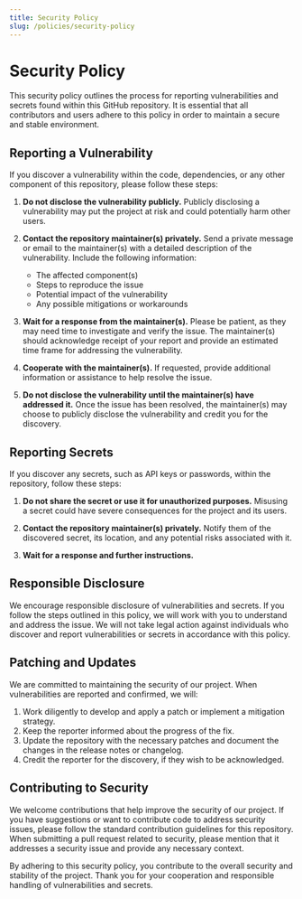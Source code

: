 ```yaml
---
title: Security Policy
slug: /policies/security-policy
---
```


# Security Policy

This security policy outlines the process for reporting vulnerabilities and secrets found within this GitHub repository. It is essential that all contributors and users adhere to this policy in order to maintain a secure and stable environment.

## Reporting a Vulnerability

If you discover a vulnerability within the code, dependencies, or any other component of this repository, please follow these steps:

1. **Do not disclose the vulnerability publicly.** Publicly disclosing a vulnerability may put the project at risk and could potentially harm other users.

2. **Contact the repository maintainer(s) privately.** Send a private message or email to the maintainer(s) with a detailed description of the vulnerability. Include the following information:

   - The affected component(s)
   - Steps to reproduce the issue
   - Potential impact of the vulnerability
   - Any possible mitigations or workarounds

3. **Wait for a response from the maintainer(s).** Please be patient, as they may need time to investigate and verify the issue. The maintainer(s) should acknowledge receipt of your report and provide an estimated time frame for addressing the vulnerability.

4. **Cooperate with the maintainer(s).** If requested, provide additional information or assistance to help resolve the issue.

5. **Do not disclose the vulnerability until the maintainer(s) have addressed it.** Once the issue has been resolved, the maintainer(s) may choose to publicly disclose the vulnerability and credit you for the discovery.

## Reporting Secrets

If you discover any secrets, such as API keys or passwords, within the repository, follow these steps:

1. **Do not share the secret or use it for unauthorized purposes.** Misusing a secret could have severe consequences for the project and its users.

2. **Contact the repository maintainer(s) privately.** Notify them of the discovered secret, its location, and any potential risks associated with it.

3. **Wait for a response and further instructions.**

## Responsible Disclosure

We encourage responsible disclosure of vulnerabilities and secrets. If you follow the steps outlined in this policy, we will work with you to understand and address the issue. We will not take legal action against individuals who discover and report vulnerabilities or secrets in accordance with this policy.

## Patching and Updates

We are committed to maintaining the security of our project. When vulnerabilities are reported and confirmed, we will:

1. Work diligently to develop and apply a patch or implement a mitigation strategy.
2. Keep the reporter informed about the progress of the fix.
3. Update the repository with the necessary patches and document the changes in the release notes or changelog.
4. Credit the reporter for the discovery, if they wish to be acknowledged.

## Contributing to Security

We welcome contributions that help improve the security of our project. If you have suggestions or want to contribute code to address security issues, please follow the standard contribution guidelines for this repository. When submitting a pull request related to security, please mention that it addresses a security issue and provide any necessary context.

By adhering to this security policy, you contribute to the overall security and stability of the project. Thank you for your cooperation and responsible handling of vulnerabilities and secrets.
